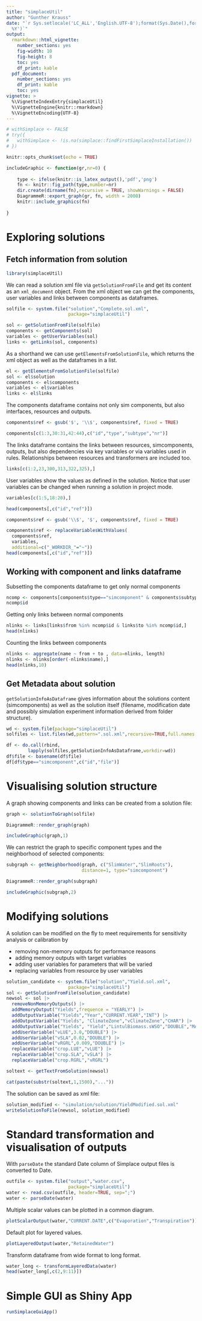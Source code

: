 ```yaml
---
title: "simplaceUtil"
author: "Gunther Krauss"
date: "`r Sys.setlocale('LC_ALL','English.UTF-8');format(Sys.Date(),format='%B %d,
  %Y')`"
output:
  rmarkdown::html_vignette:
    number_sections: yes
    fig-width: 10
    fig-height: 8
    toc: yes
    df_print: kable
  pdf_document:
    number_sections: yes
    df_print: kable
    toc: yes
vignette: >
  %\VignetteIndexEntry{simplaceUtil}
  %\VignetteEngine{knitr::rmarkdown}
  %\VignetteEncoding{UTF-8}
---
```


```r
# withSimplace <- FALSE
# try({
#   withSimplace <- !is.na(simplace::findFirstSimplaceInstallation())
# })

knitr::opts_chunk$set(echo = TRUE)

includeGraphic <- function(gr,nr=0) {
  
    type <- ifelse(knitr::is_latex_output(),'pdf','png')
    fn <- knitr::fig_path(type,number=nr)
    dir.create(dirname(fn),recursive = TRUE, showWarnings = FALSE)
    DiagrammeR::export_graph(gr, fn, width = 2000)
    knitr::include_graphics(fn)
  
}


```

# Exploring solutions

## Fetch information from solution


```r
library(simplaceUtil)
```

We can read a solution xml file via `getSolutionFromFile` and get its content as an `xml_document` object. From the xml object we can get the components, user variables and links between components as dataframes.

```r
solfile <- system.file("solution","Complete.sol.xml",
                       package="simplaceUtil")

sol <- getSolutionFromFile(solfile)
components <- getComponents(sol)
variables <- getUserVariables(sol)
links <- getLinks(sol, components)
```


As a shorthand we can use `getElementsFromSolutionFile`, which returns the xml object as well as the dataframes in a list.

```r
el <- getElementsFromSolutionFile(solfile)
sol <- el$solution
components <- el$components
variables <- el$variables
links <- el$links
```

The components dataframe contains not only sim components, but also interfaces, resources and outputs.
```r
components$ref <- gsub('$', '\\$', components$ref, fixed = TRUE)
```

```r
components[c(1:3,30:31,42:44),c("id","type","subtype","nr")]
```


The links dataframe contains the links between resources, simcomponents, outputs, but also dependencies via key variables or via variables used in rules. Relationships between resources and transformers are included too.

```r
links[c(1:2,23,300,313,322,325),]
```


User variables show the values as defined in the solution. Notice that user variables can be changed when running a solution in project mode.

```r
variables[c(1:5,18:20),]
```

```r
head(components[,c("id","ref")])
```


```r
components$ref <- gsub('\\$', '$', components$ref, fixed = TRUE)
```


```r
components$ref <- replaceVariablesWithValues(
  components$ref,
  variables, 
  additional=c("_WORKDIR_"="~"))
head(components[,c("id","ref")])
```




## Working with component and links dataframe

Subsetting the components dataframe to get only normal components

```r
ncomp <- components[components$type=="simcomponent" & components$subtype=="normal",]
ncomp$id
```

Getting only links between normal components

```r
nlinks <- links[links$from %in% ncomp$id & links$to %in% ncomp$id,]
head(nlinks)
```

Counting the links between components

```r
nlinks <- aggregate(name ~ from + to , data=nlinks, length)
nlinks <- nlinks[order(-nlinks$name),]
head(nlinks,10)
```





## Get Metadata about solution

`getSolutionInfoAsDataframe` gives information about the solutions content 
(simcomponents) as well as the solution itself (filename, modification date and
possibly simulation experiment information derived from folder structure).


```r
wd <- system.file(package="simplaceUtil")
solfiles <- list.files(wd,pattern=".sol.xml",recursive=TRUE,full.names = TRUE)

df <- do.call(rbind,
        lapply(solfiles,getSolutionInfoAsDataframe,workdir=wd))
df$file <- basename(df$file)
df[df$type=="simcomponent",c("id","file")] 
```


# Visualising solution structure

A graph showing components and links can be created from a solution file:

```r
graph <- solutionToGraph(solfile)
```
```r
DiagrammeR::render_graph(graph)
```
```r
includeGraphic(graph,1)
```

We can restrict the graph to specific component types and the neighborhood of
selected components:

```r
subgraph <- getNeighborhood(graph, c("SlimWater","SlimRoots"),
                            distance=1, type="simcomponent")
```
```r
DiagrammeR::render_graph(subgraph)
```
```r
includeGraphic(subgraph,2)
```


# Modifying solutions

A solution can be modified on the fly to meet requirements for sensitivity analysis or calibration  by

- removing non-memory outputs for performance reasons
- adding memory outputs with target variables
- adding user variables for parameters that will be varied
- replacing variables from resource by user variables


\footnotesize
```r
solution_candidate <- system.file("solution","Yield.sol.xml",
                       package="simplaceUtil")
sol <- getSolutionFromFile(solution_candidate)
newsol <- sol |>
  removeNonMemoryOutputs() |>
  addMemoryOutput("Yields",frequence = "YEARLY") |>
  addOutputVariable("Yields","Year","CURRENT.YEAR","INT") |>
  addOutputVariable("Yields", "ClimateZone","vClimateZone","CHAR") |>
  addOutputVariable("Yields", "Yield","LintulBiomass.sWSO","DOUBLE","MAX") |>
  addUserVariable("vLUE",3.0,"DOUBLE") |>
  addUserVariable("vSLA",0.02,"DOUBLE") |>
  addUserVariable("vRGRL",0.009,"DOUBLE") |>
  replaceVariable("crop.LUE","vLUE") |>
  replaceVariable("crop.SLA","vSLA") |>
  replaceVariable("crop.RGRL","vRGRL")

soltext <- getTextFromSolution(newsol)

cat(paste(substr(soltext,1,1500),"..."))
```

The solution can be saved as xml file:

```r
solution_modified <- "simulation/solution/YieldModified.sol.xml"  
writeSolutionToFile(newsol, solution_modified) 
```


# Standard transformation and visualisation of outputs

With `parseDate` the standard Date column of Simplace output files is converted to Date.

```r
outfile <- system.file("output","water.csv",
                       package="simplaceUtil")
water <- read.csv(outfile, header=TRUE, sep=";")
water <- parseDate(water)
```


Multiple scalar values can be plotted in a common diagram.

```r
plotScalarOutput(water,"CURRENT.DATE",c("Evaporation","Transpiration"))
```

Default plot for layered values.

```r
plotLayeredOutput(water,"RetainedWater")
```


Transform dataframe from wide format to long format.

```r
water_long <- transformLayeredData(water)
head(water_long[,c(2,9:11)])
```


# Simple GUI as Shiny App

```r
runSimplaceGuiApp()
```

